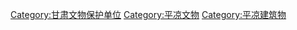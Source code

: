 [[Category:甘肃文物保护单位|Category:甘肃文物保护单位]]
[[Category:平凉文物|Category:平凉文物]]
[[Category:平凉建筑物|Category:平凉建筑物]]